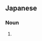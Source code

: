 ==Japanese==
{{ja-kanjitab|か|o1=き|じゅん|yomi=on}}

===Noun===
{{ja-noun|かきじゅん}}

# {{alternative form of|書き順|lang=ja}}